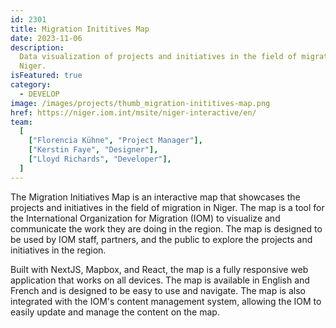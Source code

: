 ```yaml
---
id: 2301
title: Migration Inititives Map
date: 2023-11-06
description:
  Data visualization of projects and initiatives in the field of migration in
  Niger.
isFeatured: true
category:
  - DEVELOP
image: /images/projects/thumb_migration-inititives-map.png
href: https://niger.iom.int/msite/niger-interactive/en/
team:
  [
    ["Florencia Kühne", "Project Manager"],
    ["Kerstin Faye", "Designer"],
    ["Lloyd Richards", "Developer"],
  ]
---
```


The Migration Initiatives Map is an interactive map that showcases the projects
and initiatives in the field of migration in Niger. The map is a tool for the
International Organization for Migration (IOM) to visualize and communicate the
work they are doing in the region. The map is designed to be used by IOM staff,
partners, and the public to explore the projects and initiatives in the region.

Built with NextJS, Mapbox, and React, the map is a fully responsive web
application that works on all devices. The map is available in English and
French and is designed to be easy to use and navigate. The map is also
integrated with the IOM's content management system, allowing the IOM to easily
update and manage the content on the map.
